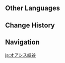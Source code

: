 {{Location Infobox
|image        = Pairidaeza Canyon.png
|type         = Point of Interest
|region       = Sumeru
|subregion    = Great Red Sand
|area         = Desert of Hadramaveth
|subarea      = Wadi Al-Majuj
}}
{{Location Intro|description=<p>A canyon that cuts through [[Wadi Al-Majuj]], the Pairidaeza Canyon has parts that are exposed to the sky and occupied by some [[Eremite]] camps and parts underground which have a basin of shallow water. The canyon leads into [[Liloupar's Cell]].}}
<!--
==NPCs==
*-->
<!--
==Interactables==
===Interactable Name===
{{Dialogue Start}}
:''':''' {{tx}}
{{Dialogue End}}

==Lore==

==Trivia==
*

==Gallery==
<gallery>

</gallery>

==Video Guides==
{{EVT
|video   = 
|caption = 
}}
-->
==Other Languages==
{{Other Languages
|en      = Pairidaeza Canyon
|zhs     = 绿洲峡谷
|zhs_rm  = Lǜzhōu Xiágǔ
|zht     = 綠洲峽谷
|zht_rm  = Lǜzhōu Xiágǔ
|zh_tl   = Oasis Canyon
|ja      = オアシス峡谷
|ja_rm   = Oashisu Kyoukoku
|ja_tl   = Oasis Canyon
|ko      = 오아시스 협곡
|ko_tl   = Oasis Canyon
|es      = Cañón del oasis
|es_tl   = Canyon of the Oasis
|fr      = Canyon de l'oasis
|fr_tl   = Oasis Canyon
|ru      = <!--ущелье-->
|ru_tl   = 
|th      = หุบเขาโอเอซิส
|th_rm   = Hup-khao O-e-sis
|th_tl   = 
|vi      = Hẻm Núi Pairidaeza
|vi_tl   = 
|de      = Oasen-Schlucht
|de_tl   = Oasis Gorge
|id      = Pairidaeza Canyon
|pt      = Cânion Pairidaeza
|pt_tl   = 
|tr      = Cennet Vadisi
|tr_tl   = Paradise Valley
|it      = Canyon di Pairidaeza
|it_tl   = Pairidaeza Canyon
}}

==Change History==
{{Change History|3.4}}

==Navigation==
{{PoI Navbox|Sumeru}}

[[ja:オアシス峡谷]]